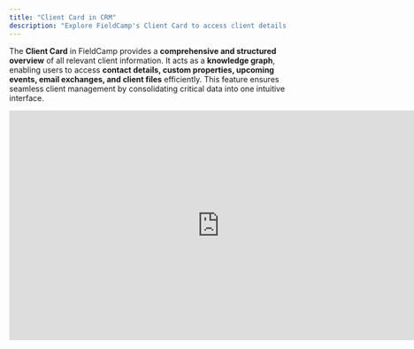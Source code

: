 ```yaml
---
title: "Client Card in CRM"
description: "Explore FieldCamp's Client Card to access client details, emails, events, and files in one place. Manage relationships efficiently with a structured knowledge graph of your clients."
---
```


The **Client Card** in FieldCamp provides a **comprehensive and structured overview** of all relevant client information. It acts as a **knowledge graph**, enabling users to access **contact details, custom properties, upcoming events, email exchanges, and client files** efficiently. This feature ensures seamless client management by consolidating critical data into one intuitive interface.



<iframe width="760" height="415" src="https://www.youtube.com/embed/Tc17HnfkxW8?si=nX5UIFVNLvgTU0qa" title="YouTube video player" frameborder="0" allow="accelerometer; autoplay; clipboard-write; encrypted-media; gyroscope; picture-in-picture; web-share" referrerpolicy="strict-origin-when-cross-origin" allowfullscreen />

## Key Features of the Client Card

### 1. Client Details & Custom Properties

![client knowledge graph](/images/Screenshot2025-02-23at2.46.28PM.png "client card")

* View **basic client information** including name, phone, email, and address.

* Any **custom properties** added (e.g., industry, preferences, VIP status) are displayed.

### 2. Events

* Displays **upcoming jobs** and **calendar events** linked to the client.

* Allows users to schedule new tasks or appointments directly from the Client Card.

### 3. Email Exchanges

* View **past email conversations** with the client.

* Compose and send **new emails** from within the Client Card.

### 4. Client Files & Notes

![ai notes writer](/images/Screenshot2025-02-23at2.47.41PM.png "notes and files")

* **Upload and manage** client-related files.

* **Create folders** to organize files effectively.

* Add **notes manually** or use **AI-powered note templates** (e.g., a **material list template**).

## Steps to View and Utilize Client Cards

### 1. Navigate to the Client Card

* Open [**FieldCamp**](https://app.fieldcamp.ai) in your browser.

* Go to the **Clients** section from the main menu.

* Click on a **client’s name** to open their detailed Client Card.

### 2. Explore the Client Card Layout

* The card typically includes:

  * **Name & Profile Photo**

  * **Contact Details** (Phone & Email)

  * **Address**

  * **Custom Properties**

  * **Notes & Service History Summary**

  * **Tabs for Emails, Events, and Files**

### 3. Access Detailed Information

* **Click on tabs** to switch between **Details, Events, Emails, and Files**.

* View **past jobs, invoices, or appointments**.

* Download or attach **important documents**.

### 4. Perform Actions from the Client Card

* **Edit Client Information**: Update contact details or add notes.

* **Schedule Services**: Create jobs or calendar events linked to the client.

* **Send Emails**: Start email conversations directly from the Client Card.

* **Manage Files**: Upload new files, organize them in folders, or create structured notes.

### 5. Search & Filter Client Cards

* **Search Bar**: Quickly find a client by name, email, or location.

* **Filters**: Narrow down results based on client status, last contact date, or other parameters.

## Key Benefits

* **Centralized Client Information**: Access everything related to a client in one place.

* **Time-Saving**: Quickly retrieve past interactions, documents, and scheduled tasks.

* **Improved Organization**: Use filters, structured notes, and categorized files.

* **Seamless Communication**: Integrate email conversations directly within the Client Card.

With FieldCamp’s **Client Card feature**, managing client relationships becomes more streamlined, structured, and efficient, ensuring all necessary details are easily accessible at a glance.